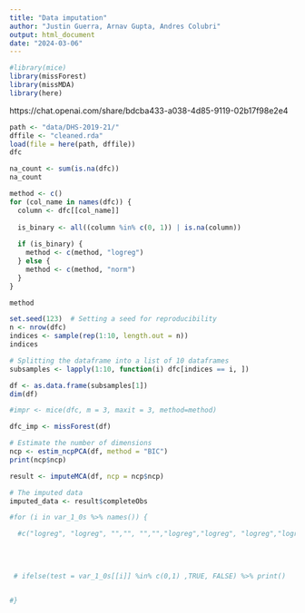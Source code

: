 ```yaml
---
title: "Data imputation"
author: "Justin Guerra, Arnav Gupta, Andres Colubri"
output: html_document
date: "2024-03-06"
---
```


```r
#library(mice)
library(missForest)
library(missMDA)
library(here) 
```

https://chat.openai.com/share/bdcba433-a038-4d85-9119-02b17f98e2e4

```r
path <- "data/DHS-2019-21/"
dffile <- "cleaned.rda"
load(file = here(path, dffile))
dfc
```

```r
na_count <- sum(is.na(dfc))
na_count
```

```r
method <- c()
for (col_name in names(dfc)) {
  column <- dfc[[col_name]]
  
  is_binary <- all((column %in% c(0, 1)) | is.na(column))
  
  if (is_binary) {
    method <- c(method, "logreg")
  } else {
    method <- c(method, "norm")
  }
}

method
```

```r
set.seed(123)  # Setting a seed for reproducibility
n <- nrow(dfc)
indices <- sample(rep(1:10, length.out = n))
indices
```

```r
# Splitting the dataframe into a list of 10 dataframes
subsamples <- lapply(1:10, function(i) dfc[indices == i, ])
```


```r
df <- as.data.frame(subsamples[1])
dim(df)
```

```r
#impr <- mice(dfc, m = 3, maxit = 3, method=method)
```

```r
dfc_imp <- missForest(df)
```



```r
# Estimate the number of dimensions
ncp <- estim_ncpPCA(df, method = "BIC")
print(ncp$ncp)
```

```r
result <- imputeMCA(df, ncp = ncp$ncp)

# The imputed data
imputed_data <- result$completeObs
```







```r

#for (i in var_1_0s %>% names()) {

  #c("logreg", "logreg", "","", "","","logreg","logreg", "logreg","logreg", "logreg", "logreg", "","logreg", "logreg","","","","", "","","","","logreg"))
  
  
  
  
 # ifelse(test = var_1_0s[[i]] %in% c(0,1) ,TRUE, FALSE) %>% print()


#}
```

